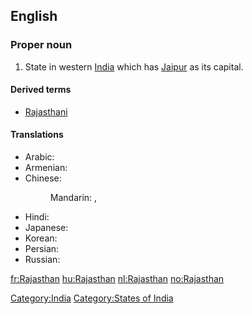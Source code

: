 ==English==
{{wikipedia}}

===Proper noun===
{{infl|en|proper noun}}

# State in western [[India]] which has [[Jaipur]] as its capital.

====Derived terms====
* [[Rajasthani]]

====Translations====
{{trans-top|The state of Rajasthan}}
* Arabic: {{t|ar|راجاستان|m|tr=rajastaan|sc=Arab}}
* Armenian: {{t|hy|Ռաջաստան|tr=Raǰastan}}
* Chinese:
*: Mandarin: {{t|zh|拉賈斯坦邦|sc=Hani}},  {{t|zh|拉贾斯坦邦|tr=Lāgǔsītǎn-bāng|sc=Hani}}
{{trans-mid}}
* Hindi: {{t|hi|राजस्थान|tr=rājasthān|sc=Deva}}
* Japanese: {{t|ja|ラージャスターン|tr=Rājasutān|sc=Jpan}}
* Korean: {{t|ko|라자스탄|tr=Rajaseutan|sc=Kore}}
* Persian: {{t|fa|راجستان|sc=fa-Arab}}
* Russian: {{t|ru|Раджастхан|m|tr=Radžastxán|sc=Cyrl}}
{{trans-bottom}}

[[Category:India]]
[[Category:States of India]]

[[fr:Rajasthan]]
[[hu:Rajasthan]]
[[nl:Rajasthan]]
[[no:Rajasthan]]